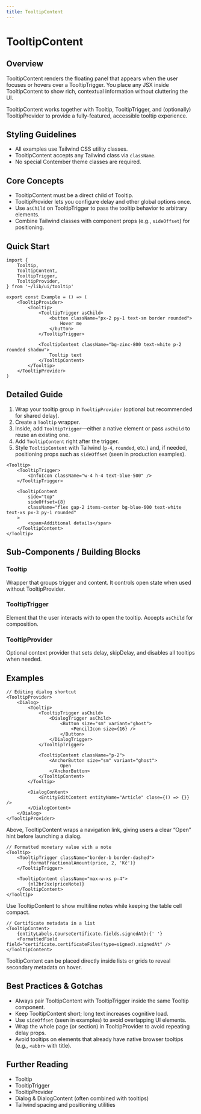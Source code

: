 ```yaml
---
title: TooltipContent
---
```


<!-- Edited by human: false -->
<!-- Examples count: 11 -->
<!-- Source examples: 0 -->
<!-- Playground examples: 1 -->
<!-- External examples: 10 -->
<!-- Import examples: 6 -->

# TooltipContent

## Overview
TooltipContent renders the floating panel that appears when the user focuses or hovers over a TooltipTrigger. You place any JSX inside TooltipContent to show rich, contextual information without cluttering the UI.

TooltipContent works together with Tooltip, TooltipTrigger, and (optionally) TooltipProvider to provide a fully-featured, accessible tooltip experience.

## Styling Guidelines
* All examples use Tailwind CSS utility classes.
* TooltipContent accepts any Tailwind class via `className`.
* No special Contember theme classes are required.

## Core Concepts
* TooltipContent must be a direct child of Tooltip.
* TooltipProvider lets you configure delay and other global options once.
* Use `asChild` on TooltipTrigger to pass the tooltip behavior to arbitrary elements.
* Combine Tailwind classes with component props (e.g., `sideOffset`) for positioning.

## Quick Start
```tsx
import {
	Tooltip,
	TooltipContent,
	TooltipTrigger,
	TooltipProvider,
} from '~/lib/ui/tooltip'

export const Example = () => (
	<TooltipProvider>
		<Tooltip>
			<TooltipTrigger asChild>
				<button className="px-2 py-1 text-sm border rounded">
					Hover me
				</button>
			</TooltipTrigger>

			<TooltipContent className="bg-zinc-800 text-white p-2 rounded shadow">
				Tooltip text
			</TooltipContent>
		</Tooltip>
	</TooltipProvider>
)
```

## Detailed Guide
1. Wrap your tooltip group in `TooltipProvider` (optional but recommended for shared delay).
2. Create a `Tooltip` wrapper.
3. Inside, add `TooltipTrigger`—either a native element or pass `asChild` to reuse an existing one.
4. Add `TooltipContent` right after the trigger.
5. Style `TooltipContent` with Tailwind (`p-4`, `rounded`, etc.) and, if needed, positioning props such as `sideOffset` (seen in production examples).

```tsx
<Tooltip>
	<TooltipTrigger>
		<InfoIcon className="w-4 h-4 text-blue-500" />
	</TooltipTrigger>

	<TooltipContent
		side="top"
		sideOffset={8}
		className="flex gap-2 items-center bg-blue-600 text-white text-xs px-3 py-1 rounded"
	>
		<span>Additional details</span>
	</TooltipContent>
</Tooltip>
```

## Sub-Components / Building Blocks
### Tooltip
Wrapper that groups trigger and content. It controls open state when used without TooltipProvider.

### TooltipTrigger
Element that the user interacts with to open the tooltip. Accepts `asChild` for composition.

### TooltipProvider
Optional context provider that sets delay, skipDelay, and disables all tooltips when needed.

## Examples
```tsx
// Editing dialog shortcut
<TooltipProvider>
	<Dialog>
		<Tooltip>
			<TooltipTrigger asChild>
				<DialogTrigger asChild>
					<Button size="sm" variant="ghost">
						<PencilIcon size={16} />
					</Button>
				</DialogTrigger>
			</TooltipTrigger>

			<TooltipContent className="p-2">
				<AnchorButton size="sm" variant="ghost">
					Open
				</AnchorButton>
			</TooltipContent>
		</Tooltip>

		<DialogContent>
			<EntityEditContent entityName="Article" close={() => {}} />
		</DialogContent>
	</Dialog>
</TooltipProvider>
```
Above, TooltipContent wraps a navigation link, giving users a clear “Open” hint before launching a dialog.

```tsx
// Formatted monetary value with a note
<Tooltip>
	<TooltipTrigger className="border-b border-dashed">
		{formatFractionalAmount(price, 2, 'Kč')}
	</TooltipTrigger>

	<TooltipContent className="max-w-xs p-4">
		{nl2brJsx(priceNote)}
	</TooltipContent>
</Tooltip>
```
Use TooltipContent to show multiline notes while keeping the table cell compact.

```tsx
// Certificate metadata in a list
<TooltipContent>
	{entityLabels.CourseCertificate.fields.signedAt}:{' '}
	<FormattedField field="certificate.certificateFiles(type=signed).signedAt" />
</TooltipContent>
```
TooltipContent can be placed directly inside lists or grids to reveal secondary metadata on hover.

## Best Practices & Gotchas
* Always pair TooltipContent with TooltipTrigger inside the same Tooltip component.
* Keep TooltipContent short; long text increases cognitive load.
* Use `sideOffset` (seen in examples) to avoid overlapping UI elements.
* Wrap the whole page (or section) in TooltipProvider to avoid repeating delay props.
* Avoid tooltips on elements that already have native browser tooltips (e.g., `<abbr>` with title).

## Further Reading
* Tooltip
* TooltipTrigger
* TooltipProvider
* Dialog & DialogContent (often combined with tooltips)
* Tailwind spacing and positioning utilities

<!-- End of Generated Documentation -->

